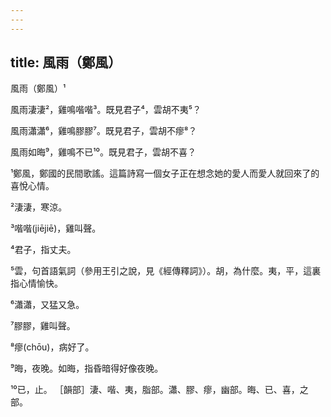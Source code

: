 ```yaml
---
---
---
```

title: 風雨（鄭風）
---




風雨（鄭風）¹

風雨淒淒²，雞鳴喈喈³。既見君子⁴，雲胡不夷⁵？

風雨瀟瀟⁶，雞鳴膠膠⁷。既見君子，雲胡不瘳⁸？

風雨如晦⁹，雞鳴不已¹⁰。既見君子，雲胡不喜？

¹鄭風，鄭國的民間歌謠。這篇詩寫一個女子正在想念她的愛人而愛人就回來了的喜悅心情。

²淒淒，寒涼。

³喈喈(jiējiē)，雞叫聲。

⁴君子，指丈夫。

⁵雲，句首語氣詞（參用王引之說，見《經傳釋詞》）。胡，為什麼。夷，平，這裏指心情愉快。

⁶瀟瀟，又猛又急。

⁷膠膠，雞叫聲。

⁸瘳(chōu)，病好了。

⁹晦，夜晚。如晦，指昏暗得好像夜晚。

¹⁰已，止。 ［韻部］淒、喈、夷，脂部。瀟、膠、瘳，幽部。晦、已、喜，之部。